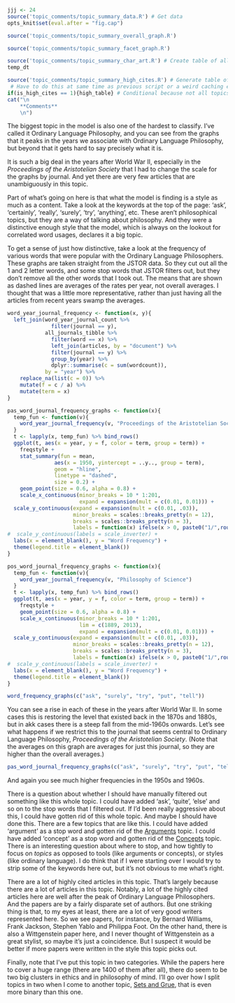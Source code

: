 ```r
jjj <- 24
source('topic_comments/topic_summary_data.R') # Get data
opts_knit$set(eval.after = "fig.cap")
```

```r
source('topic_comments/topic_summary_overall_graph.R')
```

```r
source('topic_comments/topic_summary_facet_graph.R')
```

```r
source('topic_comments/topic_summary_char_art.R') # Create table of all articles in topic
temp_dt
```

```r
source('topic_comments/topic_summary_high_cites.R') # Generate table of highly cited articles. 
 # Have to do this at same time as previous script or a weird caching error occurs.
if(is_high_cites == 1){high_table} # Conditional because not all topics have high cites
cat("\n
	**Comments**
	\n")
```

The biggest topic in the model is also one of the hardest to classify. I've called it Ordinary Language Philosophy, and you can see from the graphs that it peaks in the years we associate with Ordinary Language Philosophy, but beyond that it gets hard to say precisely what it is.

It is such a big deal in the years after World War II, especially in the _Proceedings of the Aristotelian Society_ that I had to change the scale for the graphs by journal. And yet there are very few articles that are unambiguously in this topic.

Part of what's going on here is that what the model is finding is a style as much as a content. Take a look at the keywords at the top of the page: 'ask', 'certainly', 'really', 'surely', 'try', 'anything', etc. These aren't philosophical topics, but they are a way of talking about philosophy. And they were a distinctive enough style that the model, which is always on the lookout for correlated word usages, declares it a big topic. 

To get a sense of just how distinctive, take a look at the frequency of various words that were popular with the Ordinary Language Philosophers. These graphs are taken straight from the JSTOR data. So they cut out all the 1 and 2 letter words, and some stop words that JSTOR filters out, but they don't remove all the other words that I took out. The means that are shown as dashed lines are averages of the rates per year, not overall averages. I thought that was a little more representative, rather than just having all the articles from recent years swamp the averages.

```r
word_year_journal_frequency <- function(x, y){
  left_join(word_year_journal_count %>% 
              filter(journal == y), 
            all_journals_tibble %>%
              filter(word == x) %>%
              left_join(articles, by = "document") %>%
              filter(journal == y) %>%
              group_by(year) %>%
              dplyr::summarise(c = sum(wordcount)),
            by = "year") %>%
    replace_na(list(c = 0)) %>%
    mutate(f = c / a) %>%
    mutate(term = x)
}

pas_word_journal_frequency_graphs <- function(x){
  temp_fun <- function(v){
    word_year_journal_frequency(v, "Proceedings of the Aristotelian Society")
  }
  t <- lapply(x, temp_fun) %>% bind_rows()
  ggplot(t, aes(x = year, y = f, color = term, group = term)) +
    freqstyle +  
    stat_summary(fun = mean, 
               aes(x = 1950, yintercept = ..y.., group = term), 
               geom = "hline",
               linetype = "dashed",
               size = 0.2) +
    geom_point(size = 0.6, alpha = 0.8) +
    scale_x_continuous(minor_breaks = 10 * 1:201,
                       expand = expansion(mult = c(0.01, 0.01))) +
  scale_y_continuous(expand = expansion(mult = c(0.01, .03)),
                     minor_breaks = scales::breaks_pretty(n = 12),
                     breaks = scales::breaks_pretty(n = 3),
                     labels = function(x) ifelse(x > 0, paste0("1/",round(1/x,0)), 0)) +
#  scale_y_continuous(labels = scale_inverter) +
  labs(x = element_blank(), y = "Word Frequency") +
  theme(legend.title = element_blank())
}

pos_word_journal_frequency_graphs <- function(x){
  temp_fun <- function(v){
    word_year_journal_frequency(v, "Philosophy of Science")
  }
  t <- lapply(x, temp_fun) %>% bind_rows()
  ggplot(t, aes(x = year, y = f, color = term, group = term)) +
    freqstyle +
    geom_point(size = 0.6, alpha = 0.8) +
    scale_x_continuous(minor_breaks = 10 * 1:201,
                       lim = c(1889, 2013),
                       expand = expansion(mult = c(0.01, 0.01))) +
  scale_y_continuous(expand = expansion(mult = c(0.01, .03)),
                     minor_breaks = scales::breaks_pretty(n = 12),
                     breaks = scales::breaks_pretty(n = 3),
                     labels = function(x) ifelse(x > 0, paste0("1/",round(1/x,0)), 0)) +
#  scale_y_continuous(labels = scale_inverter) +
  labs(x = element_blank(), y = "Word Frequency") +
  theme(legend.title = element_blank())
}

```

```r
word_frequency_graphs(c("ask", "surely", "try", "put", "tell"))
```

You can see a rise in each of these in the years after World War II. In some cases this is restoring the level that existed back in the 1870s and 1880s, but in akk cases there is a steep fall from the mid-1960s onwards. Let's see what happens if we restrict this to the journal that seems central to Ordinary Language Philosophy, _Proceedings of the Aristotelian Society_. (Note that the averages on this graph are averages for just this journal, so they are higher than the overall averages.)

```r
pas_word_journal_frequency_graphs(c("ask", "surely", "try", "put", "tell"))
```

And again you see much higher frequencies in the 1950s and 1960s.

There is a question about whether I should have manually filtered out something like this whole topic. I could have added 'ask', 'quite', 'else' and so on to the stop words that I filtered out. If I'd been really aggressive about this, I could have gotten rid of this whole topic. And maybe I should have done this. There are a few topics that are like this. I could have added 'argument' as a stop word and gotten rid of the [Arguments](#topic55) topic. I could have added 'concept' as a stop word and gotten rid of the [Concepts](#topic78) topic. There is an interesting question about where to stop, and how tightly to focus on _topics_ as opposed to tools (like arguments or concepts), or styles (like ordinary language). I do think that if I were starting over I would try to strip some of the keywords here out, but it's not obvious to me what's right.

There are a lot of highly cited articles in this topic. That's largely because there are a lot of articles in this topic. Notably, a lot of the highly cited articles here are well after the peak of Ordinary Language Philosophers. And the papers are by a fairly disparate set of authors. But one striking thing is that, to my eyes at least, there are a lot of very good writers represented here. So we see papers, for instance, by Bernard Williams, Frank Jackson, Stephen Yablo and Philippa Foot. On the other hand, there is also a Wittgenstein paper here, and I never thought of Wittgenstein as a great stylist, so maybe it's just a coincidence. But I suspect it would be better if more papers were written in the style this topic picks out.

Finally, note that I've put this topic in two categories. While the papers here to cover a huge range (there are 1400 of them after all), there do seem to be two big clusters in ethics and in philosophy of mind. I'll go over how I split topics in two when I come to another topic, [Sets and Grue](#topic37), that is even more binary than this one.